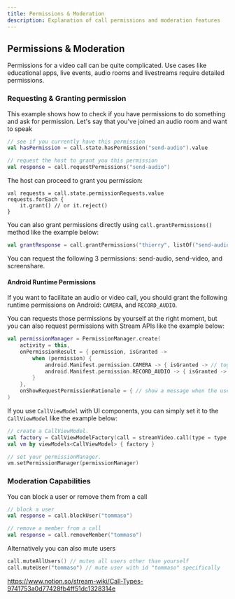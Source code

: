```yaml
---
title: Permissions & Moderation
description: Explanation of call permissions and moderation features
---
```


## Permissions & Moderation

Permissions for a video call can be quite complicated.
Use cases like educational apps, live events, audio rooms and livestreams require detailed permissions.

### Requesting & Granting permission

This example shows how to check if you have permissions to do something and ask for permission.
Let's say that you've joined an audio room and want to speak

```kotlin
// see if you currently have this permission
val hasPermission = call.state.hasPermission("send-audio").value

// request the host to grant you this permission
val response = call.requestPermissions("send-audio")
```

The host can proceed to grant you permission:

```
val requests = call.state.permissionRequests.value
requests.forEach {
    it.grant() // or it.reject()
}
```

You can also grant permissions directly using `call.grantPermissions()` method like the example below:

```kotlin
val grantResponse = call.grantPermissions("thierry", listOf("send-audio"))
```

You can request the following 3 permissions: send-audio, send-video, and screenshare.

#### Android Runtime Permissions

If you want to facilitate an audio or video call, you should grant the following runtime permissions on Android: `CAMERA`, and `RECORD_AUDIO`.

You can requests those permissions by yourself at the right moment, but you can also request permissions with Stream APIs like the example below:

```kotlin
val permissionManager = PermissionManager.create(
    activity = this,
    onPermissionResult = { permission, isGranted ->
        when (permission) {
            android.Manifest.permission.CAMERA -> { isGranted -> // toggle your camera }
            android.Manifest.permission.RECORD_AUDIO -> { isGranted -> // toggle your microphone }
        }
    },
    onShowRequestPermissionRationale = { // show a message when the user selected don't allow permissions }
)
```

If you use `CallViewModel` with UI components, you can simply set it to the `CallViewModel` like the example below:

```kotlin
// create a CallViewModel.
val factory = CallViewModelFactory(call = streamVideo.call(type = type, id = id))
val vm by viewModels<CallViewModel> { factory }

// set your permissionManager.
vm.setPermissionManager(permissionManager)
```

### Moderation Capabilities

You can block a user or remove them from a call

```kotlin
// block a user
val response = call.blockUser("tommaso")

// remove a member from a call
val response = call.removeMember("tommaso")
```

Alternatively you can also mute users

```kotlin
call.muteAllUsers() // mutes all users other than yourself
call.muteUser("tommaso") // mute user with id "tommaso" specifically
```




https://www.notion.so/stream-wiki/Call-Types-9741753a0d77428fb4ff51dc1328314e
